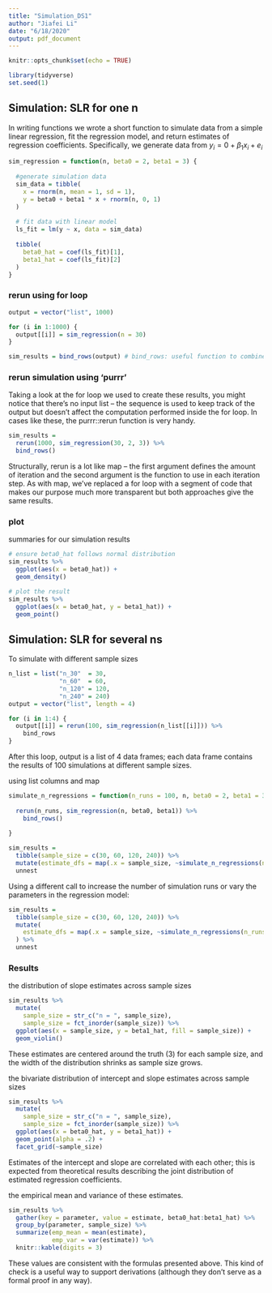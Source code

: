 ```yaml
---
title: "Simulation_DS1"
author: "Jiafei Li"
date: "6/18/2020"
output: pdf_document
---
```


```r
knitr::opts_chunk$set(echo = TRUE)

library(tidyverse)
set.seed(1)
```

## Simulation: SLR for one n

In writing functions we wrote a short function to simulate data from a simple linear regression, fit the regression model, and return estimates of regression coefficients. Specifically, we generate data from $y_i=0+\beta_1x_i+e_i$

```r
sim_regression = function(n, beta0 = 2, beta1 = 3) {
  
  #generate simulation data
  sim_data = tibble(
    x = rnorm(n, mean = 1, sd = 1),
    y = beta0 + beta1 * x + rnorm(n, 0, 1)
  )
  
  # fit data with linear model
  ls_fit = lm(y ~ x, data = sim_data)
  
  tibble(
    beta0_hat = coef(ls_fit)[1],
    beta1_hat = coef(ls_fit)[2]
  )
}
```

### rerun using for loop

```r
output = vector("list", 1000)

for (i in 1:1000) {
  output[[i]] = sim_regression(n = 30)
}

sim_results = bind_rows(output) # bind_rows: useful function to combine the rows
```

### rerun simulation using 'purrr'

Taking a look at the for loop we used to create these results, you might notice that there’s no input list – the sequence is used to keep track of the output but doesn’t affect the computation performed inside the for loop. In cases like these, the purrr::rerun function is very handy.
```r
sim_results = 
  rerun(1000, sim_regression(30, 2, 3)) %>% 
  bind_rows()
```
Structurally, rerun is a lot like map – the first argument defines the amount of iteration and the second argument is the function to use in each iteration step. As with map, we’ve replaced a for loop with a segment of code that makes our purpose much more transparent but both approaches give the same results.

### plot

summaries for our simulation results
```r
# ensure beta0_hat follows normal distribution
sim_results %>% 
  ggplot(aes(x = beta0_hat)) + 
  geom_density()

# plot the result
sim_results %>% 
  ggplot(aes(x = beta0_hat, y = beta1_hat)) + 
  geom_point()
```



## Simulation: SLR for several ns

To simulate with different sample sizes

```r
n_list = list("n_30"  = 30, 
              "n_60"  = 60, 
              "n_120" = 120, 
              "n_240" = 240)
output = vector("list", length = 4)

for (i in 1:4) {
  output[[i]] = rerun(100, sim_regression(n_list[[i]])) %>% 
    bind_rows
}
```
After this loop, output is a list of 4 data frames; each data frame contains the results of 100 simulations at different sample sizes.


using list columns and map

```r
simulate_n_regressions = function(n_runs = 100, n, beta0 = 2, beta1 = 3) {
  
  rerun(n_runs, sim_regression(n, beta0, beta1)) %>% 
    bind_rows()
  
}

sim_results = 
  tibble(sample_size = c(30, 60, 120, 240)) %>% 
  mutate(estimate_dfs = map(.x = sample_size, ~simulate_n_regressions(n = .x))) %>% 
  unnest
```

Using a different call to increase the number of simulation runs or vary the parameters in the regression model:
```r
sim_results = 
  tibble(sample_size = c(30, 60, 120, 240)) %>% 
  mutate(
    estimate_dfs = map(.x = sample_size, ~simulate_n_regressions(n_runs = 1000, n = .x))
  ) %>% 
  unnest
```

### Results

the distribution of slope estimates across sample sizes
```r
sim_results %>% 
  mutate(
    sample_size = str_c("n = ", sample_size),
    sample_size = fct_inorder(sample_size)) %>% 
  ggplot(aes(x = sample_size, y = beta1_hat, fill = sample_size)) + 
  geom_violin()
```
These estimates are centered around the truth (3) for each sample size, and the width of the distribution shrinks as sample size grows.

the bivariate distribution of intercept and slope estimates across sample sizes
```r
sim_results %>% 
  mutate(
    sample_size = str_c("n = ", sample_size),
    sample_size = fct_inorder(sample_size)) %>% 
  ggplot(aes(x = beta0_hat, y = beta1_hat)) + 
  geom_point(alpha = .2) + 
  facet_grid(~sample_size)
```
Estimates of the intercept and slope are correlated with each other; this is expected from theoretical results describing the joint distribution of estimated regression coefficients.

the empirical mean and variance of these estimates.
```r
sim_results %>% 
  gather(key = parameter, value = estimate, beta0_hat:beta1_hat) %>% 
  group_by(parameter, sample_size) %>% 
  summarize(emp_mean = mean(estimate),
            emp_var = var(estimate)) %>% 
  knitr::kable(digits = 3)
```
These values are consistent with the formulas presented above. This kind of check is a useful way to support derivations (although they don’t serve as a formal proof in any way).